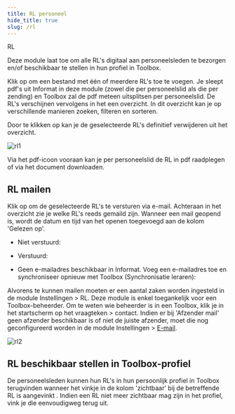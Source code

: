 ```yaml
---
title: RL personeel
hide_title: true 
slug: /rl
---
```

<ImageTitle img="rl.png">RL</ImageTitle>

Deze module laat toe om alle RL's digitaal aan personeelsleden te bezorgen en/of beschikbaar te stellen in hun profiel in Toolbox.

Klik op <LegacyAction img="pdf.png" text="RL toevoegen"/> om een bestand met één of meerdere RL's toe te voegen. Je sleept pdf's uit Informat in deze module (zowel die per personeelslid als die per zending) en Toolbox zal de pdf meteen uitsplitsen per personeelslid. 
De RL's verschijnen vervolgens in het een overzicht. In dit overzicht kan je op verschillende manieren zoeken, filteren en sorteren. 

Door te klikken op <LegacyAction img="remove.png" text="Verwijder RL's"/> kan je de geselecteerde RL's definitief verwijderen uit het overzicht. 

![rl1](./rl1.png)

Via het pdf-icoon <LegacyAction img="pdf.png"/> vooraan kan je per personeelslid de RL in pdf raadplegen of via <LegacyAction img="download2.png"/> het document downloaden. 

## RL mailen

Klik op <LegacyAction img="mail.png" text ="Mail RL's"/> om de geselecteerde RL's te versturen via e-mail. Achteraan in het overzicht zie je welke RL's reeds gemaild zijn. Wanneer een mail geopend is, wordt de datum en tijd van het openen toegevoegd aan de kolom 'Gelezen op'. 

- Niet verstuurd: <LegacyAction img="mailEnveloppe.png"/> 

- Verstuurd: <LegacyAction img="mailVerzonden.png"/> 
- Geen e-mailadres beschikbaar in Informat. Voeg een e-mailadres toe en synchroniseer opnieuw met Toolbox (Synchronisatie leraren): <LegacyAction img="alert.png"/> 


Alvorens te kunnen mailen moeten er een aantal zaken worden ingesteld in de module Instellingen > RL. Deze module is enkel toegankelijk voor een Toolbox-beheerder. Om te weten wie beheerder is in een Toolbox, klik je in het startscherm op het vraagteken > contact. Indien er bij 'Afzender mail' geen afzender beschikbaar is of niet de juiste afzender, moet die nog geconfigureerd worden in de module Instellingen > [E-mail](/e-mail).

![rl2](./rl2.PNG)


## RL beschikbaar stellen in Toolbox-profiel

De personeelsleden kunnen hun RL's in hun persoonlijk profiel in Toolbox terugvinden wanneer het vinkje in de kolom 'zichtbaar' bij de betreffende RL is aangevinkt <LegacyAction img="vinkjeGroenRond.png"/>. Indien een RL niet meer zichtbaar mag zijn in het profiel, vink je die eenvoudigweg terug uit. 
